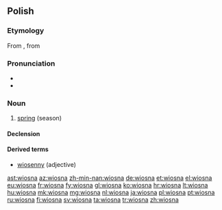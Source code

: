 ==Polish==

===Etymology===
From {{etyl|sla-pro|pl}} {{recons|vesna|lang=sla-pro}}, from {{etyl|ine-pro|pl}}

===Pronunciation===
* {{IPA|lang=pl|/ˈvʲɔsna/}}
* {{audio|pl-wiosna.ogg|audio}}

===Noun===
{{head|pl|noun|g=f}}

# [[spring]] (season)

====Declension====
{{pl-decl-noun-f|wio|sn|wiosen}}

====Derived terms====
* [[wiosenny]] (adjective)

[[ast:wiosna]]
[[az:wiosna]]
[[zh-min-nan:wiosna]]
[[de:wiosna]]
[[et:wiosna]]
[[el:wiosna]]
[[eu:wiosna]]
[[fr:wiosna]]
[[fy:wiosna]]
[[gl:wiosna]]
[[ko:wiosna]]
[[hr:wiosna]]
[[lt:wiosna]]
[[hu:wiosna]]
[[mk:wiosna]]
[[mg:wiosna]]
[[nl:wiosna]]
[[ja:wiosna]]
[[pl:wiosna]]
[[pt:wiosna]]
[[ru:wiosna]]
[[fi:wiosna]]
[[sv:wiosna]]
[[ta:wiosna]]
[[tr:wiosna]]
[[zh:wiosna]]